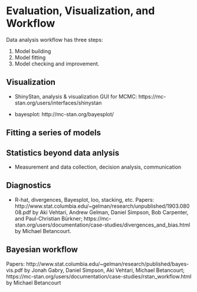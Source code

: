 # Evaluation, Visualization, and Workflow

Data analysis workflow has three steps:

1.  Model building
2.  Model fitting
3.  Model checking and improvement.

## Visualization

* ShinyStan, analysis & visualization GUI for MCMC:  https://mc-stan.org/users/interfaces/shinystan

* bayesplot:  http://mc-stan.org/bayesplot/

## Fitting a series of models

## Statistics beyond data anlysis

* Measurement and data collection, decision analysis, communication

## Diagnostics

* R-hat, divergences, Bayesplot, loo, stacking, etc. Papers:
http://www.stat.columbia.edu/~gelman/research/unpublished/1903.08008.pdf by Aki
Vehtari, Andrew Gelman, Daniel Simpson, Bob Carpenter, and Paul-Christian
Bürkner;
https://mc-stan.org/users/documentation/case-studies/divergences_and_bias.html
by Michael Betancourt.

## Bayesian workflow

Papers:  http://www.stat.columbia.edu/~gelman/research/published/bayes-vis.pdf
by Jonah Gabry, Daniel Simpson, Aki Vehtari, Michael Betancourt;
https://mc-stan.org/users/documentation/case-studies/rstan_workflow.html by
Michael Betancourt

